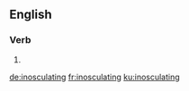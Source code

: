 ==English==

===Verb===
{{head|en|present participle}}

# {{present participle of|inosculate|lang=en}}

[[de:inosculating]]
[[fr:inosculating]]
[[ku:inosculating]]